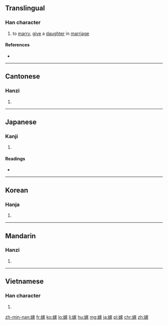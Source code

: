 ==Translingual==

===Han character===
{{Han char|rn=38|rad=女|as=10|sn=13|four=4343<sub>2</sub>|canj=女十一人 (VJMO)|ids=⿰[[女]][[家]]}}

# to [[marry]], [[give]] a [[daughter]] in [[marriage]]

====References====
* {{Han ref|kx=0268.330|dkj=06602|dj=0536.070|hdz=21073.110|uh=5AC1|ud=23233|bh=B6F9|bd=46841}}

----

==Cantonese==

===Hanzi===
{{yue-hanzi|jyut=|y=ga3}}

# {{defn|lang=yue|sort=女10}}

----

==Japanese==

===Kanji===
{{ja-kanji|grade=c|rs=女10}}

# {{defn|lang=ja|sort=女10}}

====Readings====
* {{ja-readings|on=[[か]] (ka), [[け]] (ke)|kun=[[とつぐ]] (totsugu), [[よめ]] (yome)}}

----

==Korean==

===Hanja===
{{ko-hanja|hangeul=[[가]]|rv=ga|mr=ka}}

# {{defn|lang=ko|sort=女10}}

----

==Mandarin==

===Hanzi===
{{cmn-hanzi|pin=[[jià]] ([[jia4]])|wg=chia<sup>4</sup>}}

# {{defn|lang=cmn|sort=女10}}

----

==Vietnamese==

===Han character===
{{vi-hantu|[[giá]], [[gả]], [[gá]]|rs=女10}}

# {{defn|lang=vi|sort=女10}}

[[zh-min-nan:嫁]]
[[fr:嫁]]
[[ko:嫁]]
[[lo:嫁]]
[[li:嫁]]
[[hu:嫁]]
[[mg:嫁]]
[[ja:嫁]]
[[pl:嫁]]
[[chr:嫁]]
[[zh:嫁]]